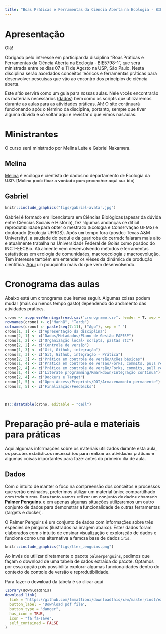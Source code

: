 ```yaml
---
title: "Boas Práticas e Ferramentas da Ciência Aberta na Ecologia - BIE5798-1"
---
```


# Apresentação

Olá!

Obrigado pelo interesse em participar da disciplina "Boas Práticas e Ferramentas da Ciência Aberta na Ecologia - BIE5798-1", que será ministrada entre os dias 07 e 11 de Agosto na USP, São Paulo. Nesta disciplina serão abordados conceitos teóricos e ferramentas práticas para desenvolver pesquisas que vão ao encontro dos princípios de ciência aberta. 

Este sítio servirá como um guia para nossas aulas. Nele vocês encontrarão os materiais necessários ([dados](https://github.com/GabrielNakamura/USP_reproducibility_BIE5791)) bem como os scripts que utilizaremos durante as aulas para as atividades práticas. Ah! O site continuará funcionando após o término da disciplina, portanto, sempre que tiver alguma dúvida é só voltar aqui e revisitar o que vimos nas aulas.

# Ministrantes

O curso será ministrado por Melina Leite e Gabriel Nakamura.


## Melina

[Melina](https://melinaleite.weebly.com/) é ecóloga e cientista de dados no departamento de Ecologia da USP. [Melina pode ficar a vontade para preencher aqui sua bio]


## Gabriel

```r
knitr::include_graphics("figs/gabriel-avatar.jpg")
```

Gabriel é formado em licenciatura em Ciências Biológicas (apesar da dúvida entre Ciências Sociais e História), fez algumas andanças de difícil reprodutibilidade para obter o mestrado (Ecologia e Conservação UFMS) e doutorado (Ecologia UFRGS). Após um tempo fora (posdoc Texas A&M University), a saudade do pequi e da guariroba do cerrado falaram mais alto e atualmente trabalha na Universidade Federal de Goiás como posdoc do INCT-EECBio. Atualmente vem desenvolvendo  métodos e ferramentas estatísticas em ecologia de comunidades, macroecologia e macroevolução. Tem interesse também em entender os viéses da dinâmica de produção científica. [Aqui](http://lattes.cnpq.br/2456515948049565) um pouquinho mais do que vem desenvolvendo.


# Cronograma das aulas

Abaixo está um cronograma que iremos seguir. Algumas coisas podem mudar (mais ou menos tempo gasto) dependendo do andamento das atividades práticas.

```r
crono <- suppressWarnings(read.csv("cronograma.csv", header = T, sep = ","))  
rownames(crono) <- c("Manhã", "Tarde")
colnames(crono) <- paste(seq(7:11), ("Ago"), sep = " ")
crono[1, 1] <- c("Apresentação da disciplina")
crono[2, 1] <- c("Dados/Metadados/Plano de Gestão FAPESP")
crono[1, 2] <- c("Organização local- scripts, pastas etc")
crono[2, 2] <- c("Controle de versão")
crono[1, 3] <- c("Git, Github, integração")
crono[2, 3] <- c("Git, Github, integração - Prática")
crono[2, 3] <- c("Prática em controle de versão/Ações básicas")
crono[1, 4] <- c("Prática em controle de versão/Forks, commits, pull requests")
crono[2, 4] <- c("Prática em controle de versão/Forks, commits, pull requests/Pacotes")
crono[1, 4] <- c("Literate programming/Rmarkdown/Integração contínua")
crono[2, 4] <- c("Dockers e Target")
crono[1, 5] <- c("Open Access/Preprints/DOI/Armazenamento permanente")
crono[2, 5] <- c("Finalização/Feedbacks")



DT::datatable(crono, editable = "cell")

```

# Preparação pré-aula e materiais para práticas

Aqui algumas informações sobre os materiais utilizados durante esta aula, os pacotes estatísticos necessários para realizar as atividades práticas e algumas coisas importantes para fazer antes do primeiro dia de aula.

## Dados

Com o intuito de manter o foco na compreensão dos conceitos e processos que serão ensinados, preferimos utilizar um material único compartilhado com toda turma. Para tanto vamos utilizar um conjunto de dados chamado **Palmer Penguins**, e em apenas algumas situações utilizaremos um outro conjunto de dados para demonstrar a funcionalidade de outras ferramentas (targets e docker).

O Palmer Penguins é um conjunto de dados com informações sobre três espécies de pinguins (ilustrados na imagem abaixo). Estes dados foram elaborados com o intuito de ensinar visualização e exploração de dados e funciona como uma alternativa a famosa base de dados `iris`.

```r
knitr::include_graphics("figs/lter_penguins.png")
```

Ao invés de utilizar diretamente o pacote `palmerpenguins`, pedimos que façam o download de uma tabela de dados extraída do pacote. Optamos por essa opção pois possibilita explorar algumas funcionalidades dentro do contexto de controle de versão e reprodutibilidade. 

Para fazer o download da tabela é só clicar aqui

```r
library(downloadthis)
download_link(
  link = "https://github.com/fmmattioni/downloadthis/raw/master/inst/example/file_1.pdf",
  button_label = "Download pdf file",
  button_type = "danger",
  has_icon = TRUE,
  icon = "fa fa-save",
  self_contained = FALSE
)
```


